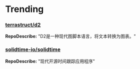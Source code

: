 
# Trending

### [terrastruct/d2](https://github.com/terrastruct/d2)
**RepoDescribe:** "D2是一种现代图脚本语言，将文本转换为图表。"
  

### [solidtime-io/solidtime](https://github.com/solidtime-io/solidtime)
**RepoDescribe:** "现代开源时间跟踪应用程序"
  